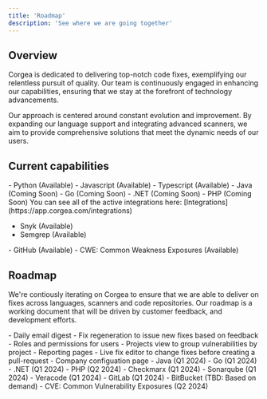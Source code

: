 ```yaml
---
title: 'Roadmap'
description: 'See where we are going together'
---
```


## Overview
Corgea is dedicated to delivering top-notch code fixes, exemplifying our relentless pursuit of quality. Our team is continuously engaged in enhancing our capabilities, ensuring that we stay at the forefront of technology advancements.

Our approach is centered around constant evolution and improvement. By expanding our language support and integrating advanced scanners, we aim to provide comprehensive solutions that meet the dynamic needs of our users.


## Current capabilities


<Accordion icon="message" title="Langauge Support">
- Python (Available)
- Javascript (Available)
- Typescript (Available)
- Java (Coming Soon)
- Go (Coming Soon)
- .NET (Coming Soon)
- PHP (Coming Soon)
</Accordion>
<Accordion icon="radar" title="Scanner Support">
You can see all of the active integrations here: [Integrations](https://app.corgea.com/integrations)

- Snyk (Available)
- Semgrep (Available)
</Accordion>
<Accordion icon="box" title="Repository Support">
- GitHub (Available)
</Accordion>
<Accordion icon="Bug" title="Issue Support">
- CWE: Common Weakness Exposures (Available)
</Accordion>

## Roadmap
We're contiously iterating on Corgea to ensure that we are able to deliver on fixes across languages, scanners and code repositories. 
Our roadmap is a working document that will be driven by customer feedback, and development efforts. 

<Accordion icon="star" title="Features">
- Daily email digest
- Fix regeneration to issue new fixes based on feedback
- Roles and permissions for users 
- Projects view to group vulnerabilities by project
- Reporting pages
- Live fix editor to change fixes before creating a pull-request
- Company configuation page
</Accordion>
<Accordion icon="message" title="Langauge Support">
- Java (Q1 2024)
- Go (Q1 2024)
- .NET (Q1 2024)
- PHP (Q2 2024)
</Accordion>
<Accordion icon="radar" title="Scanner Support">
- Checkmarx (Q1 2024)
- Sonarqube (Q1 2024)
- Veracode (Q1 2024)
</Accordion>
<Accordion icon="box" title="Repository Support">
- GitLab (Q1 2024)
- BitBucket (TBD: Based on demand)
</Accordion>
<Accordion icon="Bug" title="Issue Support">
- CVE: Common Vulnerability Exposures (Q2 2024)
</Accordion>